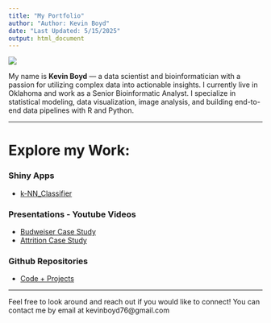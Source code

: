 ```yaml
---
title: "My Portfolio"
author: "Author: Kevin Boyd"
date: "Last Updated: 5/15/2025"
output: html_document
---
```


![](images/hello_world2.jpg)  

My name is **Kevin Boyd** — a data scientist and bioinformatician with a passion for utilizing complex data into actionable insights. I currently live in Oklahoma and work as a Senior Bioinformatic Analyst. I specialize in statistical modeling, data visualization, image analysis, and building end-to-end data pipelines with R and Python.

 ---

# Explore my Work:
### Shiny Apps
- [k-NN_Classifier](https://kevinboyd76.shinyapps.io/k-NN_Classifier/)

### Presentations - Youtube Videos
- [Budweiser Case Study](https://youtu.be/fjBUYcG8ZlI)
- [Attrition Case Study](https://youtu.be/MuLEzt19qhw)

### Github Repositories
- [Code + Projects](https://github.com/kevinboyd76)

 ---

Feel free to look around and reach out if you would like to connect! You can contact me by email at kevinboyd76@gmail.com